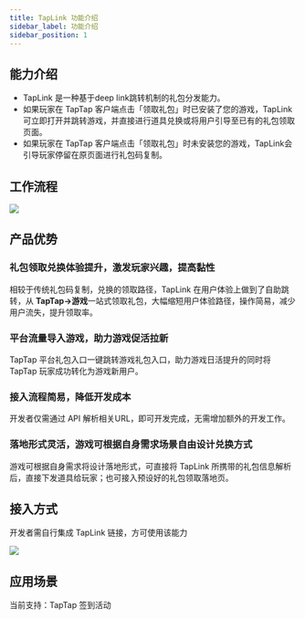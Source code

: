 ```yaml
---
title: TapLink 功能介绍
sidebar_label: 功能介绍
sidebar_position: 1
---
```


## 能力介绍

- TapLink 是一种基于deep link跳转机制的礼包分发能力。
- 如果玩家在 TapTap 客户端点击「领取礼包」时已安装了您的游戏，TapLink可立即打开并跳转游戏，并直接进行道具兑换或将用户引导至已有的礼包领取页面。
- 如果玩家在 TapTap 客户端点击「领取礼包」时未安装您的游戏，TapLink会引导玩家停留在原页面进行礼包码复制。

## 工作流程

![](https://capacity-files.lcfile.com/8HTgi9a15nTfqPvIiFARb4v1rMFSeI9f/0048bea7-49ae-45a4-aecc-9f1a334105ee.png)

## 产品优势

### 礼包领取兑换体验提升，激发玩家兴趣，提高黏性

相较于传统礼包码复制，兑换的领取路径，TapLink 在用户体验上做到了自助跳转，从 **TapTap→游戏**一站式领取礼包，大幅缩短用户体验路径，操作简易，减少用户流失，提升领取率。

### 平台流量导入游戏，助力游戏促活拉新

TapTap 平台礼包入口一键跳转游戏礼包入口，助力游戏日活提升的同时将 TapTap 玩家成功转化为游戏新用户。

### 接入流程简易，降低开发成本

开发者仅需通过 API 解析相关URL，即可开发完成，无需增加额外的开发工作。

### 落地形式灵活，游戏可根据自身需求场景自由设计兑换方式

游戏可根据自身需求将设计落地形式，可直接将 TapLink 所携带的礼包信息解析后，直接下发道具给玩家；也可接入预设好的礼包领取落地页。

## 接入方式

开发者需自行集成 TapLink 链接，方可使用该能力

![](https://capacity-files.lcfile.com/7l0NCUNYzDmHYqynREFCsJCEW5FwchRs/9155898b-5369-4298-a898-dd4a49c79221.png)

## 应用场景

当前支持：TapTap 签到活动

